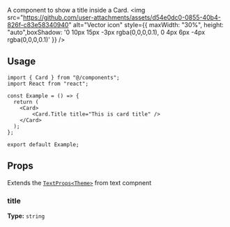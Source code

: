
A component to show a title inside a Card.
    <img
      src="https://github.com/user-attachments/assets/d54e0dc0-0855-40b4-826f-c83e58340940"
      alt="Vector icon"
      style={{ maxWidth: "30%", height: "auto",boxShadow:
      '0 10px 15px -3px rgba(0,0,0,0.1), 0 4px 6px -4px rgba(0,0,0,0.1)' }}
    />

## Usage

```tsx
import { Card } from "@/components";
import React from "react";

const Example = () => {
  return (
    <Card>
        <Card.Title title="This is card title" />
    </Card>
  );
};

export default Example;
```

## Props

Extends the [`TextProps<Theme>`](/docs/components/Text) from text compnent

### title
**Type:** `string`